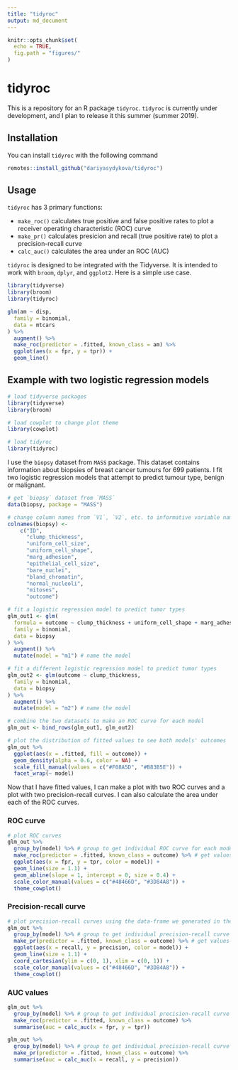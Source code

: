 ```yaml
---
title: "tidyroc"
output: md_document
---
```


```r
knitr::opts_chunk$set(
  echo = TRUE,
  fig.path = "figures/"
)
```
# tidyroc

This is a repository for an R package `tidyroc`. `tidyroc` is currently under development, and I plan to release it this summer (summer 2019).

## Installation

You can install `tidyroc` with the following command
```r
remotes::install_github("dariyasydykova/tidyroc")
```

## Usage

`tidyroc` has 3 primary functions: 

* `make_roc()` calculates true positive and false positive rates to plot a receiver operating characteristic (ROC) curve
* `make_pr()` calculates presicion and recall (true positive rate) to plot a precision-recall curve  
* `calc_auc()` calculates the area under an ROC (AUC)

`tidyroc` is designed to be integrated with the Tidyverse. It is intended to work with `broom`, `dplyr`, and `ggplot2`. Here is a simple use case.
```r
library(tidyverse)
library(broom)
library(tidyroc)

glm(am ~ disp, 
  family = binomial,
  data = mtcars
) %>%
  augment() %>%
  make_roc(predictor = .fitted, known_class = am) %>%
  ggplot(aes(x = fpr, y = tpr)) + 
  geom_line()
```


## Example with two logistic regression models

```r
# load tidyverse packages
library(tidyverse)
library(broom)

# load cowplot to change plot theme
library(cowplot)

# load tidyroc
library(tidyroc)
```

I use the `biopsy` dataset from `MASS` package. This dataset contains information about biopsies of breast cancer tumours for 699 patients. I fit two logistic regression models that attempt to predict tumour type, benign or malignant.

```r
# get `biopsy` dataset from `MASS`
data(biopsy, package = "MASS")

# change column names from `V1`, `V2`, etc. to informative variable names
colnames(biopsy) <- 
    c("ID",
      "clump_thickness",
      "uniform_cell_size",
      "uniform_cell_shape",
      "marg_adhesion",
      "epithelial_cell_size",
      "bare_nuclei",
      "bland_chromatin",
      "normal_nucleoli",
      "mitoses",
      "outcome")

# fit a logistic regression model to predict tumor types
glm_out1 <- glm(
  formula = outcome ~ clump_thickness + uniform_cell_shape + marg_adhesion + bare_nuclei + bland_chromatin + normal_nucleoli,
  family = binomial,
  data = biopsy
) %>%
  augment() %>%
  mutate(model = "m1") # name the model

# fit a different logistic regression model to predict tumor types
glm_out2 <- glm(outcome ~ clump_thickness,
  family = binomial,
  data = biopsy
) %>%
  augment() %>%
  mutate(model = "m2") # name the model

# combine the two datasets to make an ROC curve for each model
glm_out <- bind_rows(glm_out1, glm_out2)

# plot the distribution of fitted values to see both models' outcomes
glm_out %>%
  ggplot(aes(x = .fitted, fill = outcome)) +
  geom_density(alpha = 0.6, color = NA) +
  scale_fill_manual(values = c("#F08A5D", "#B83B5E")) +
  facet_wrap(~ model)
```


Now that I have fitted values, I can make a plot with two ROC curves and a plot with two precision-recall curves. I can also calculate the area under each of the ROC curves.

### ROC curve
```r
# plot ROC curves
glm_out %>%
  group_by(model) %>% # group to get individual ROC curve for each model
  make_roc(predictor = .fitted, known_class = outcome) %>% # get values to plot an ROC curve
  ggplot(aes(x = fpr, y = tpr, color = model)) +
  geom_line(size = 1.1) +
  geom_abline(slope = 1, intercept = 0, size = 0.4) +
  scale_color_manual(values = c("#48466D", "#3D84A8")) +
  theme_cowplot()
```

### Precision-recall curve
```r
# plot precision-recall curves using the data-frame we generated in the previous example
glm_out %>%
  group_by(model) %>% # group to get individual precision-recall curve for each model
  make_pr(predictor = .fitted, known_class = outcome) %>% # get values to plot a precision-recall curve
  ggplot(aes(x = recall, y = precision, color = model)) +
  geom_line(size = 1.1) +
  coord_cartesian(ylim = c(0, 1), xlim = c(0, 1)) +
  scale_color_manual(values = c("#48466D", "#3D84A8")) +
  theme_cowplot()
```

### AUC values
```r
glm_out %>%
  group_by(model) %>% # group to get individual precision-recall curve for each model
  make_roc(predictor = .fitted, known_class = outcome) %>%
  summarise(auc = calc_auc(x = fpr, y = tpr))
```

```r
glm_out %>%
  group_by(model) %>% # group to get individual precision-recall curve for each model
  make_pr(predictor = .fitted, known_class = outcome) %>%
  summarise(auc = calc_auc(x = recall, y = precision))
```
